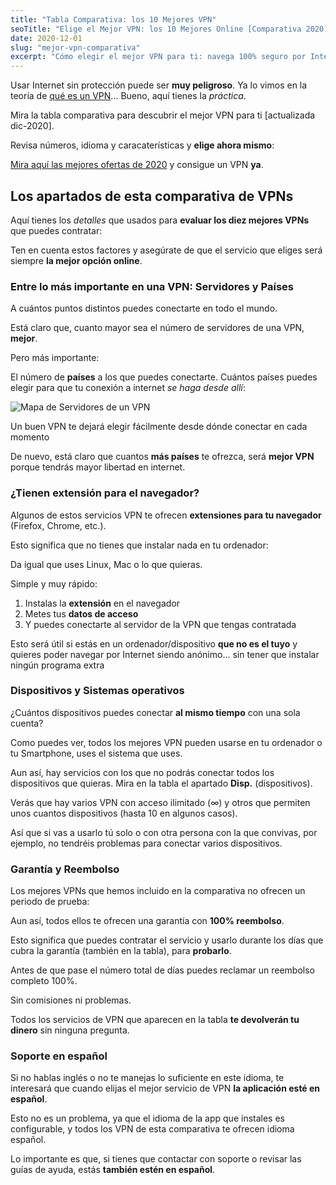 ```yaml
---
title: "Tabla Comparativa: los 10 Mejores VPN"
seoTitle: "Elige el Mejor VPN: los 10 Mejores Online [Comparativa 2020]"
date: 2020-12-01
slug: "mejor-vpn-comparativa"
excerpt: "Cómo elegir el mejor VPN para ti: navega 100% seguro por Internet, al mejor precio y con un servicio óptimo [actualizado dic-2020]"
---
```



Usar Internet sin protección puede ser **muy peligroso**. Ya lo vimos en la teoría de [qué es un VPN](/guias/que-es-vpn/)... Bueno, aquí tienes la _práctica_.

Mira la tabla comparativa para descubrir el mejor VPN para ti [actualizada dic-2020].

Revisa números, idioma y caracaterísticas y **elige ahora mismo**:

<Comparativa />

[Mira aquí las mejores ofertas de 2020](/guias/ofertas-vpn-2020/) y consigue un VPN **ya**.

## Los apartados de esta comparativa de VPNs

Aquí tienes los _detalles_ que usados para **evaluar los diez mejores VPNs** que puedes contratar:

Ten en cuenta estos factores y asegúrate de que el servicio que eliges será siempre **la mejor opción online**.

### Entre lo más importante en una VPN: Servidores y Países

A cuántos puntos distintos puedes conectarte en todo el mundo.

Está claro que, cuanto mayor sea el número de servidores de una VPN, **mejor**.

Pero más importante:

El número de **países** a los que puedes conectarte. Cuántos países puedes elegir para que tu conexión a internet _se haga desde allí_:

![Mapa de Servidores de un VPN](images/_mejores1.jpg)

Un buen VPN te dejará elegir fácilmente desde dónde conectar en cada momento

De nuevo, está claro que cuantos **más países** te ofrezca, será **mejor VPN** porque tendrás mayor libertad en internet.

### ¿Tienen extensión para el navegador?

Algunos de estos servicios VPN te ofrecen **extensiones para tu navegador** (Firefox, Chrome, etc.).

Esto significa que no tienes que instalar nada en tu ordenador:

Da igual que uses Linux, Mac o lo que quieras.

Simple y muy rápido:

1. Instalas la **extensión** en el navegador
2. Metes tus **datos de acceso**
3. Y puedes conectarte al servidor de la VPN que tengas contratada

Esto será útil si estás en un ordenador/dispositivo **que no es el tuyo** y quieres poder navegar por Internet siendo anónimo... sin tener que instalar ningún programa extra

### Dispositivos y Sistemas operativos

¿Cuántos dispositivos puedes conectar **al mismo tiempo** con una sola cuenta?

Como puedes ver, todos los mejores VPN pueden usarse en tu ordenador o tu Smartphone, uses el sistema que uses.

Aun así, hay servicios con los que no podrás conectar todos los dispositivos que quieras. Mira en la tabla el apartado **Disp.** (dispositivos).

Verás que hay varios VPN con acceso ilimitado (∞) y otros que permiten unos cuantos dispositivos (hasta 10 en algunos casos).

Así que si vas a usarlo tú solo o con otra persona con la que convivas, por ejemplo, no tendréis problemas para conectar varios dispositivos.

### Garantía y Reembolso

Los mejores VPNs que hemos incluido en la comparativa no ofrecen un periodo de prueba:

Aun así, todos ellos te ofrecen una garantía con **100% reembolso**.

Esto significa que puedes contratar el servicio y usarlo durante los días que cubra la garantía (también en la tabla), para **probarlo**.

Antes de que pase el número total de días puedes reclamar un reembolso completo 100%.

Sin comisiones ni problemas.

Todos los servicios de VPN que aparecen en la tabla **te devolverán tu dinero** sin ninguna pregunta.

### Soporte en español

Si no hablas inglés o no te manejas lo suficiente en este idioma, te interesará que cuando elijas el mejor servicio de VPN **la aplicación esté en español**.

Esto no es un problema, ya que el idioma de la app que instales es configurable, y todos los VPN de esta comparativa te ofrecen idioma español.

Lo importante es que, si tienes que contactar con soporte o revisar las guías de ayuda, estás **también estén en español**.
